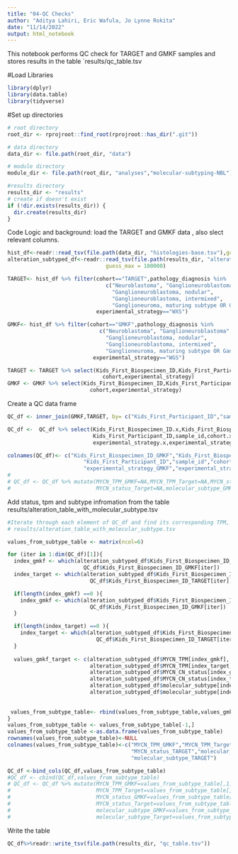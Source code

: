 ```yaml
---
title: "04-QC Checks"
author: "Aditya Lahiri, Eric Wafula, Jo Lynne Rokita"
date: "11/14/2022"
output: html_notebook
---
```


This notebook performs QC check for TARGET and GMKF samples and stores results in the table
`results/qc_table.tsv

#Load Libraries

```r
library(dplyr)
library(data.table)
library(tidyverse)
```

#Set up directories
```r
# root directory
root_dir <- rprojroot::find_root(rprojroot::has_dir(".git"))

# data directory
data_dir <- file.path(root_dir, "data")

# module directory
module_dir <- file.path(root_dir, "analyses","molecular-subtyping-NBL")

#results directory
results_dir <- "results"
# create if doesn't exist
if (!dir.exists(results_dir)) {
  dir.create(results_dir)
}

```

Code Logic and background: load the TARGET and GMKF data , also slect relevant columns. 
```r
hist_df<-readr::read_tsv(file.path(data_dir, "histologies-base.tsv"),guess_max = 100000)
alteration_subtyped_df<-readr::read_tsv(file.path(results_dir, "alteration_table_with_molecular_subtype.tsv"),
                               guess_max = 100000)

TARGET<- hist_df %>% filter(cohort=="TARGET",pathology_diagnosis %in% 
                               c("Neuroblastoma", "Ganglioneuroblastoma",
                                 "Ganglioneuroblastoma, nodular",
                                 "Ganglioneuroblastoma, intermixed",
                                 "Ganglioneuroma, maturing subtype OR Ganglioneuroblastoma, well differentiated"),
                            experimental_strategy=="WXS") 

GMKF<- hist_df %>% filter(cohort=="GMKF",pathology_diagnosis %in%
                             c("Neuroblastoma", "Ganglioneuroblastoma",
                               "Ganglioneuroblastoma, nodular",
                               "Ganglioneuroblastoma, intermixed",
                               "Ganglioneuroma, maturing subtype OR Ganglioneuroblastoma, well differentiated"),
                           experimental_strategy=="WGS") 

TARGET <- TARGET %>% select(Kids_First_Biospecimen_ID,Kids_First_Participant_ID,sample_id,
                              cohort,experimental_strategy)
GMKF <- GMKF %>% select(Kids_First_Biospecimen_ID,Kids_First_Participant_ID,sample_id,
                          cohort,experimental_strategy)
```
Create a QC data frame
```r
QC_df <- inner_join(GMKF,TARGET, by= c("Kids_First_Participant_ID","sample_id"))

QC_df <-  QC_df %>% select(Kids_First_Biospecimen_ID.x,Kids_First_Biospecimen_ID.y,
                           Kids_First_Participant_ID,sample_id,cohort.x,cohort.y,
                           experimental_strategy.x,experimental_strategy.y)

colnames(QC_df)<- c("Kids_First_Biospecimen_ID_GMKF","Kids_First_Biospecimen_ID_TARGET",
                        "Kids_First_Participant_ID","sample_id","cohort_GMKF","cohort_TARGET",
                        "experimental_strategy_GMKF","experimental_strategy_Target")
# 
# QC_df <- QC_df %>% mutate(MYCN_TPM_GMKF=NA,MYCN_TPM_Target=NA,MYCN_status_GMKF=NA,
#                           MYCN_status_Target=NA,molecular_subtype_GMKF=NA,molecular_subtype_Target=NA)
```

Add status, tpm and subtype infromation from the table results/alteration_table_with_molecular_subtype.tsv
```r
#Iterate through each element of QC_df and find its corresponding TPM, Status, and Subtype from
# results/alteration_table_with_molecular_subtype.tsv

values_from_subtype_table <- matrix(ncol=6)

for (iter in 1:dim(QC_df)[1]){
  index_gmkf <- which(alteration_subtyped_df$Kids_First_Biospecimen_ID_DNA == 
                        QC_df$Kids_First_Biospecimen_ID_GMKF[iter])
  index_target <- which(alteration_subtyped_df$Kids_First_Biospecimen_ID_DNA == 
                          QC_df$Kids_First_Biospecimen_ID_TARGET[iter])

  if(length(index_gmkf) ==0 ){
    index_gmkf <- which(alteration_subtyped_df$Kids_First_Biospecimen_ID_RNA ==
                          QC_df$Kids_First_Biospecimen_ID_GMKF[iter])
  }

  if(length(index_target) ==0 ){
    index_target <- which(alteration_subtyped_df$Kids_First_Biospecimen_ID_RNA == 
                            QC_df$Kids_First_Biospecimen_ID_TARGET[iter])
  }
  
  values_gmkf_target <- c(alteration_subtyped_df$MYCN_TPM[index_gmkf],
                          alteration_subtyped_df$MYCN_TPM[index_target],
                          alteration_subtyped_df$MYCN_CN_status[index_gmkf],
                          alteration_subtyped_df$MYCN_CN_status[index_target],
                          alteration_subtyped_df$molecular_subtype[index_gmkf],
                          alteration_subtyped_df$molecular_subtype[index_target])
  
  
 values_from_subtype_table<- rbind(values_from_subtype_table,values_gmkf_target)
}
values_from_subtype_table <- values_from_subtype_table[-1,]
values_from_subtype_table <-as.data.frame(values_from_subtype_table)
rownames(values_from_subtype_table)<-NULL
colnames(values_from_subtype_table)<-c("MYCN_TPM_GMKF","MYCN_TPM_Target","MYCN_status_GMKF",
                                       "MYCN_status_TARGET","molecular_subtype_GMKF",
                                       "molecular_subtype_TARGET")
```


```r
QC_df <-bind_cols(QC_df,values_from_subtype_table)
#QC_df <- cbind(QC_df,values_from_subtype_table)
# QC_df <- QC_df %>% mutate(MYCN_TPM_GMKF=values_from_subtype_table[,1],
#                           MYCN_TPM_Target=values_from_subtype_table[,3],
#                           MYCN_status_GMKF=values_from_subtype_table[,2],
#                           MYCN_status_Target=values_from_subtype_table[,5],
#                           molecular_subtype_GMKF=values_from_subtype_table[,3],
#                           molecular_subtype_Target=values_from_subtype_table[,6])
```


 Write the table
```r
QC_df%>%readr::write_tsv(file.path(results_dir, "qc_table.tsv"))
```



